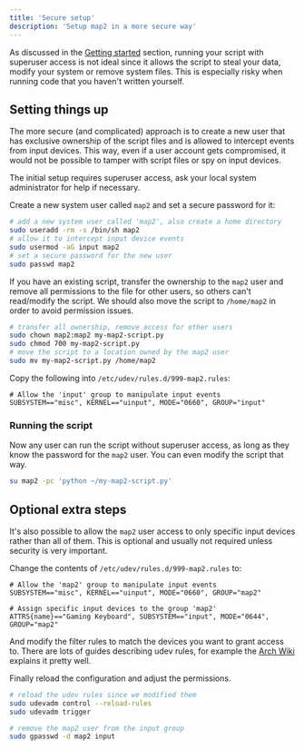 ```yaml
---
title: 'Secure setup'
description: 'Setup map2 in a more secure way'
---
```


As discussed in the [Getting started](map2/en/basics/getting-started) section, running your script with
superuser access is not ideal since it allows the script to steal your data, modify your system or
remove system files. This is especially risky when running code that you haven't written yourself.

## Setting things up

The more secure (and complicated) approach is to create a new user that has exclusive ownership of the
script files and is allowed to intercept events from input devices.
This way, even if a user account gets compromised, it would not be possible to tamper with script files
or spy on input devices.



The initial setup requires superuser access, ask your local system administrator for help if necessary.


Create a new system user called `map2` and set a secure password for it:

```bash
# add a new system user called 'map2', also create a home directory
sudo useradd -rm -s /bin/sh map2
# allow it to intercept input device events
sudo usermod -aG input map2
# set a secure password for the new user
sudo passwd map2
```

If you have an existing script, transfer the ownership to the `map2` user and remove all permissions
to the file for other users, so others can't read/modify the script.
We should also move the script to `/home/map2` in order to avoid permission issues.

```bash
# transfer all ownership, remove access for other users
sudo chown map2:map2 my-map2-script.py
sudo chmod 700 my-map2-script.py
# move the script to a location owned by the map2 user
sudo mv my-map2-script.py /home/map2
```


Copy the following into `/etc/udev/rules.d/999-map2.rules`:

```
# Allow the 'input' group to manipulate input events
SUBSYSTEM=="misc", KERNEL=="uinput", MODE="0660", GROUP="input"
```


### Running the script


Now any user can run the script without superuser access, as long as they know the password for the
`map2` user. You can even modify the script that way.

```bash
su map2 -pc 'python ~/my-map2-script.py'
```


## Optional extra steps

It's also possible to allow the `map2` user access to only specific input devices rather than all of them.
This is optional and usually not required unless security is very important.

Change the contents of `/etc/udev/rules.d/999-map2.rules` to:

```
# Allow the 'map2' group to manipulate input events
SUBSYSTEM=="misc", KERNEL=="uinput", MODE="0660", GROUP="map2"

# Assign specific input devices to the group 'map2'
ATTRS{name}=="Gaming Keyboard", SUBSYSTEM=="input", MODE="0644", GROUP="map2"
```

And modify the filter rules to match the devices you want to grant access to. There are lots of
guides describing udev rules, for example the [Arch Wiki](https://wiki.archlinux.org/title/udev)
explains it pretty well.

Finally reload the configuration and adjust the permissions.

```bash
# reload the udev rules since we modified them
sudo udevadm control --reload-rules
sudo udevadm trigger

# remove the map2 user from the input group
sudo gpasswd -d map2 input


```
